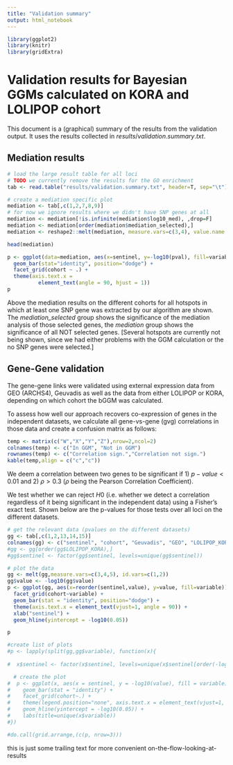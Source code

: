 ```yaml
---
title: "Validation summary"
output: html_notebook
---
```


```r
library(ggplot2)
library(knitr)
library(gridExtra)
```

# Validation results for Bayesian GGMs calculated on KORA and LOLIPOP cohort

This document is a (graphical) summary of the results from the validation output.
It uses the results collected in $results/validation.summary.txt$.

## Mediation results

```r
# load the large result table for all loci
# TODO we currently remove the results for the GO enrichment
tab <- read.table("results/validation.summary.txt", header=T, sep="\t")[,1:15]

# create a mediation specific plot
mediation <- tab[,c(1,2,7,8,9)]
# for now we ignore results where we didn't have SNP genes at all
mediation <- mediation[!is.infinite(mediation$log10_med), ,drop=F]
mediation <- mediation[order(mediation$mediation_selected),]
mediation <- reshape2::melt(mediation, measure.vars=c(3,4), value.name = "pval")

head(mediation)

p <- ggplot(data=mediation, aes(x=sentinel, y=-log10(pval), fill=variable)) +
  geom_bar(stat="identity", position="dodge") + 
  facet_grid(cohort ~ .) +
  theme(axis.text.x = 
          element_text(angle = 90, hjust = 1))
p

```

Above the mediation results on the different cohorts for all hotspots 
in which at least one SNP gene was extracted by our algorithm are shown.
The *mediation_selected* group shows the significance of the mediation analysis of 
those selected genes, the *mediation* group shows the significance of all NOT selected genes. 
[Several hotspots are currently not being shown, since we had either problems with 
the GGM calculation or the no SNP genes were selected.]

## Gene-Gene validation 

The gene-gene links were validated using external expression data from GEO (ARCHS4),
Geuvadis as well as the data from either LOLIPOP or KORA, depending on which cohort 
the bGGM was calculated.

To assess how well our approach recovers co-expression of genes in the independent
datasets, we calculate all gene-vs-gene (gvg) correlations in those data and create a
confusion matrix as follows:

```r
temp <- matrix(c("W","X","Y","Z"),nrow=2,ncol=2)
colnames(temp) <- c("In GGM", "Not in GGM")
rownames(temp) <- c("Correlation sign.","Correlation not sign.")
kable(temp,align = c("c","c"))
```
We deem a correlation between two genes to be significant if 1) $p-value < 0.01$
and 2) $\rho > 0.3$ ($\rho$ being the Pearson Correlation Coefficient).

We test whether we can reject $H0$ (i.e. whether we detect a correlation regardless of it 
being significant in the independent data) using a Fisher's exact test.
Shown below are the p-values for those tests over all loci on the different datasets.

```r
# get the relevant data (pvalues on the different datasets)
gg <- tab[,c(1,2,13,14,15)]
colnames(gg) <- c("sentinel", "cohort", "Geuvadis", "GEO", "LOLIPOP_KORA")
#gg <- gg[order(gg$LOLIPOP_KORA),]
#gg$sentinel <- factor(gg$sentinel, levels=unique(gg$sentinel))

# plot the data
gg <- melt(gg,measure.vars=c(3,4,5), id.vars=c(1,2))
gg$value <- -log10(gg$value)
p <- ggplot(gg, aes(x=reorder(sentinel,value), y=value, fill=variable)) + 
  facet_grid(cohort~variable) +
  geom_bar(stat = "identity", position="dodge") + 
  theme(axis.text.x = element_text(vjust=1, angle = 90)) + 
  xlab("sentinel") +
  geom_hline(yintercept = -log10(0.05))

p

#create list of plots
#p <- lapply(split(gg,gg$variable), function(x){
  
#  x$sentinel <- factor(x$sentinel, levels=unique(x$sentinel[order(-log10(x$value))]))

  # create the plot
#  p <- ggplot(x, aes(x = sentinel, y = -log10(value), fill = variable)) +
#    geom_bar(stat = "identity") +
#    facet_grid(cohort~.) +
#    theme(legend.position="none", axis.text.x = element_text(vjust=1, angle = 90)) + 
#    geom_hline(yintercept = -log10(0.05)) +
#    labs(title=unique(x$variable))
#})

#do.call(grid.arrange,(c(p, nrow=3)))
```


this is just some trailing text for more convenient on-the-flow-looking-at-results